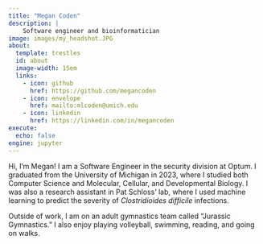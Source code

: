```yaml
---
title: "Megan Coden"
description: |
    Software engineer and bioinformatician
image: images/my_headshot.JPG
about:
  template: trestles
  id: about
  image-width: 15em
  links:
    - icon: github
      href: https://github.com/megancoden
    - icon: envelope
      href: mailto:mlcoden@umich.edu
    - icon: linkedin
      href: https://linkedin.com/in/megancoden
execute:
  echo: false
engine: jupyter
---
```


:::{#about}

Hi, I’m Megan! I am a Software Engineer in the security division at Optum. I graduated from the University of Michigan in 2023, where I studied both Computer Science and Molecular, Cellular, and Developmental Biology. I was also a research assistant in Pat Schloss’ lab, where I used machine learning to predict the severity of _Clostridioides difficile_ infections.

Outside of work, I am on an adult gymnastics team called "Jurassic Gymnastics." I also enjoy playing volleyball, swimming, reading, and going on walks.


:::